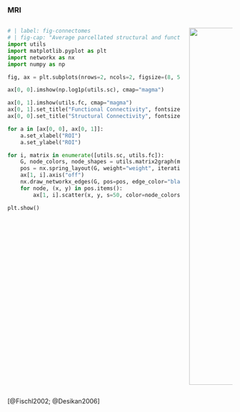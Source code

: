 ### MRI

:::: {.columns}
::: {.column width=80%}
```python
# | label: fig-connectomes
# | fig-cap: "Average parcellated structural and functional connectomes (84 Areas)"
import utils
import matplotlib.pyplot as plt
import networkx as nx
import numpy as np

fig, ax = plt.subplots(nrows=2, ncols=2, figsize=(8, 5), layout="tight")

ax[0, 0].imshow(np.log1p(utils.sc), cmap="magma")

ax[0, 1].imshow(utils.fc, cmap="magma")
ax[0, 1].set_title("Functional Connectivity", fontsize=16)
ax[0, 0].set_title("Structural Connectivity", fontsize=16)

for a in [ax[0, 0], ax[0, 1]]:
    a.set_xlabel("ROI")
    a.set_ylabel("ROI")

for i, matrix in enumerate([utils.sc, utils.fc]):
    G, node_colors, node_shapes = utils.matrix2graph(matrix)
    pos = nx.spring_layout(G, weight="weight", iterations=1000, seed=42)
    ax[1, i].axis("off")
    nx.draw_networkx_edges(G, pos=pos, edge_color="black", width=0.1, ax=ax[1, i])
    for node, (x, y) in pos.items():
        ax[1, i].scatter(x, y, s=50, color=node_colors[node], marker=node_shapes[node])

plt.show()
```
:::

::: {.column width=20% layout="[[-1], [1], [-1]]"}
![](images/DesikanKillianySurface.svg){width=800px}
:::
::::

::: {.citations}
[@Fischl2002; @Desikan2006]
:::